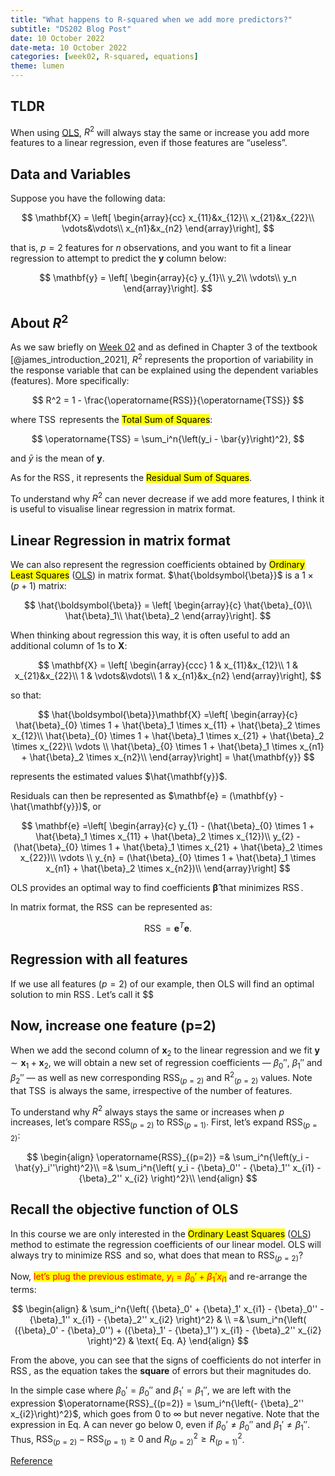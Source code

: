 ---
title: "What happens to R-squared when we add more predictors?"
subtitle: "DS202 Blog Post"
date: 10 October 2022
date-meta: 10 October 2022
categories: [week02, R-squared, equations]
theme: lumen
---

::: callout-tip
## TLDR

When using [OLS](/slides/week02_slides_part1.html#/ordinary-least-squares), $R^2$ will always stay the same or increase you add more features to a linear regression, even if those features are "useless".

:::

## Data and Variables

Suppose you have the following data:

$$
\mathbf{X} = \left[
\begin{array}{cc}
x_{11}&x_{12}\\
x_{21}&x_{22}\\
\vdots&\vdots\\
x_{n1}&x_{n2} 
\end{array}\right],
$$

 that is, $p=2$ features for $n$ observations, and you want to fit a linear regression to attempt to predict the $\mathbf{y}$ column below:
 
$$
\mathbf{y} = \left[
\begin{array}{c}
y_{1}\\
y_2\\
\vdots\\
y_n
\end{array}\right].
$$

## About $R^2$

As we saw briefly on [Week 02](/weeks/week02/lecture.qmd) and as defined in Chapter 3 of the textbook [@james_introduction_2021], $R^2$ represents the proportion of variability in the response variable that can be explained using the dependent variables (features). More specifically:

$$
R^2 = 1 - \frac{\operatorname{RSS}}{\operatorname{TSS}}
$$

where $\operatorname{TSS}$ represents the <mark>Total Sum of Squares</mark>:

$$
\operatorname{TSS} =  \sum_i^n{\left(y_i - \bar{y}\right)^2},
$$

and $\bar{y}$ is the mean of $\mathbf{y}$.

As for the $\operatorname{RSS}$, it represents the <mark>Residual Sum of Squares</mark>. 

To understand why $R^2$ can never decrease if we add more features, I think it is useful to visualise linear regression in matrix format.

## Linear Regression in matrix format

We can also represent the regression coefficients obtained by <mark>Ordinary Least Squares</mark> ([OLS](/slides/week02_slides_part1.html#/ordinary-least-squares)) in matrix format. $\hat{\boldsymbol{\beta}}$ is a $1 \times (p+1)$ matrix:

$$
\hat{\boldsymbol{\beta}} = \left[
\begin{array}{c}
\hat{\beta}_{0}\\
\hat{\beta}_1\\
\hat{\beta}_2
\end{array}\right].
$$

When thinking about regression this way, it is often useful to add an additional column of 1s to $\mathbf{X}$:

$$
\mathbf{X} = \left[
\begin{array}{ccc}
1 & x_{11}&x_{12}\\
1 & x_{21}&x_{22}\\
1 & \vdots&\vdots\\
1 & x_{n1}&x_{n2} 
\end{array}\right],
$$

so that:

$$
\hat{\boldsymbol{\beta}}\mathbf{X} =\left[
\begin{array}{c}
\hat{\beta}_{0} \times 1 + \hat{\beta}_1 \times x_{11} + \hat{\beta}_2 \times x_{12}\\
\hat{\beta}_{0} \times 1 + \hat{\beta}_1 \times x_{21} + \hat{\beta}_2 \times x_{22}\\
\vdots  \\ 
\hat{\beta}_{0} \times 1 + \hat{\beta}_1 \times x_{n1} + \hat{\beta}_2 \times x_{n2}\\
\end{array}\right] = \hat{\mathbf{y}}
$$

represents the estimated values $\hat{\mathbf{y}}$.

Residuals can then be represented as $\mathbf{e} = (\mathbf{y} - \hat{\mathbf{y}})$, or

$$
\mathbf{e} =\left[
\begin{array}{c}
y_{1} - (\hat{\beta}_{0} \times 1 + \hat{\beta}_1 \times x_{11} + \hat{\beta}_2 \times x_{12})\\
y_{2} - (\hat{\beta}_{0} \times 1 + \hat{\beta}_1 \times x_{21} + \hat{\beta}_2 \times x_{22})\\
\vdots  \\ 
y_{n} = (\hat{\beta}_{0} \times 1 + \hat{\beta}_1 \times x_{n1} + \hat{\beta}_2 \times x_{n2})\\
\end{array}\right] 
$$

OLS provides an optimal way to find coefficients $\mathbf{\hat{\beta}}$ that minimizes $\operatorname{RSS}$.

In matrix format, the $\operatorname{RSS}$ can be represented as:

$$
\operatorname{RSS} = \mathbf{e}^T\mathbf{e}.
$$

## Regression with all features

If we use all features ($p=2$) of our example, then OLS will find an optimal solution to $\text{min } \operatorname{RSS}$. Let's call it $$

## Now, increase one feature (p=2)

When we add the second column of $\mathbf{x}_2$ to the linear regression and we fit $\mathbf{y} \sim \mathbf{x}_1 + \mathbf{x}_2$, we will obtain a new set of regression coefficients — ${\beta}_0''$,  ${\beta}_1''$ and ${\beta}_2''$ — as well as new corresponding $\operatorname{RSS}_{(p=2)}$ and $\operatorname{R^2}_{(p=2)}$ values. Note that $\operatorname{TSS}$ is always the same, irrespective of the number of features.

To understand why $R^2$ always stays the same or increases when $p$ increases, let's compare $\operatorname{RSS}_{(p=2)}$ to $\operatorname{RSS}_{(p=1)}$. First, let's expand $\operatorname{RSS}_{(p=2)}$:

$$
\begin{align}
\operatorname{RSS}_{(p=2)} =& \sum_i^n{\left(y_i - \hat{y}_i''\right)^2}\\
                           =& \sum_i^n{\left( y_i - {\beta}_0'' - {\beta}_1'' x_{i1} - {\beta}_2'' x_{i2} \right)^2}\\
\end{align}
$$

## Recall the objective function of OLS

In this course we are only interested in the <mark>Ordinary Least Squares</mark> ([OLS](/slides/week02_slides_part1.html#/ordinary-least-squares)) method to estimate the regression coefficients of our linear model. OLS will always try to minimize $\operatorname{RSS}$ and so, what does that mean to $\operatorname{RSS}_{(p=2)}$?

Now, <mark style="color:red">let's plug the previous estimate, $y_i = \beta_0' + \beta_1' x_{i1}$</mark> and re-arrange the terms:

$$
\begin{align}
& \sum_i^n{\left( {\beta}_0' + {\beta}_1' x_{i1} - {\beta}_0'' - {\beta}_1'' x_{i1} - {\beta}_2'' x_{i2} \right)^2} & \\
=& \sum_i^n{\left( ({\beta}_0' - {\beta}_0'') + ({\beta}_1'  - {\beta}_1'') x_{i1} - {\beta}_2'' x_{i2} \right)^2} & \text{  Eq. A}
\end{align}
$$

From the above, you can see that the signs of coefficients do not interfer in $\operatorname{RSS}$, as the equation takes the **square** of errors but their magnitudes do. 

In the simple case where ${\beta}_0' = {\beta}_0''$ and ${\beta}_1' = {\beta}_1''$, we are left with the expression $\operatorname{RSS}_{(p=2)} = \sum_i^n{\left(- {\beta}_2'' x_{i2}\right)^2}$, which goes from $0$ to $\infty$ but never negative. Note that the expression in Eq. A can never go below 0, even if ${\beta}_0' \neq {\beta}_0''$ and ${\beta}_1' \neq {\beta}_1''$. Thus, $\operatorname{RSS}_{(p=2)} - \operatorname{RSS}_{(p=1)} \geq 0$ and  $R^2_{(p=2)} \geq R^2_{(p=1)}$.

<!-- 
<HIDDEN> A longer route:

We want to show that the following is always true:

$$
\begin{align}
\operatorname{RSS}_{(p=1)} \leq \operatorname{RSS}_{(p=2)}.
\end{align}
$$

So let's expand these expressions and see what we find.

$$
\begin{align}
\operatorname{RSS}_{(p=1)} &\leq \operatorname{RSS}_{(p=2)} & \text{}\\
\sum_i^n{\left(y_i - \hat{y}_i'\right)^2} &\leq \sum_i^n{\left(y_i - \hat{y}_i''\right)^2} & \text{expanding}\\
\sum_i^n{y_i^2 + (\hat{y}_i')^2 - 2y_i\hat{y}_i'} &\leq \sum_i^n{y_i^2 + (\hat{y}_i'')^2 - 2y_i\hat{y}_i''} & \text{expanding square}\\
\sum_i^n{(\hat{y}_i')^2 - 2y_i\hat{y}_i'} &\leq \sum_i^n{(\hat{y}_i'')^2 - 2y_i\hat{y}_i''} & \text{subtract} \sum_i^n{y_i^2}\\
\end{align}
$$

which, if we expand $\hat{y}_i'$ and $\hat{y}_i''$, we arrive at:

$$
\begin{align}
\sum_i^n{({\beta}_0' + {\beta}_1' x_{i1})^2 - 2y_i({\beta}_0' + {\beta}_1' x_{i1})} &\leq \sum_i^n{({\beta}_0'' + {\beta}_1'' x_{i1} + {\beta}_2'' x_{i2})^2 - 2y_i({\beta}_0'' + {\beta}_1'' x_{i1} + {\beta}_2'' x_{i2})} \\
\end{align}
$$

Keep on expanding:


$$
\begin{align}
\operatorname{RSS}_{(p=1)} &= \sum_i^n{{\beta}_0'^2 + ({\beta}_1' x_{i1})^2 + 2\beta_0'\beta_1'x_{i1} - 2y_i{\beta}_0' - 2y_i{\beta}_1' x_{i1}} \\ 
=& \sum_i^n{{\beta}_1'^2 x_{i1}^2 + (2\beta_0'\beta_1' - 2y_i{\beta}_1')x_{i1} + {\beta}_0'^2}
\end{align}
$$

$$
\begin{align}
\operatorname{RSS}_{(p=2)} &=
\sum_i^n{({\beta}_0'' + {\beta}_1'' x_{i1} + {\beta}_2'' x_{i2})^2 - 2y_i{\beta}_0'' - 2y_i{\beta}_1'' x_{i1} - 2y_i{\beta}_2'' x_{i2}} \\
\sum_i^n{{\beta}_0''^2 + ({\beta}_1'' x_{i1})^2 + ({\beta}_2'' x_{i2})^2 + 2 {\beta}_0''{\beta}_1'' x_{i1} + 2 {\beta}_1'' x_{i1} {\beta}_2'' x_{i2} + 2 {\beta}_2'' x_{i2}{\beta}_0 - 2y_i{\beta}_0'' - 2y_i{\beta}_1'' x_{i1} - 2y_i{\beta}_2'' x_{i2}} \\
\ldots
\end{align}
$$ -->


[Reference](https://math.stackexchange.com/questions/1976747/prove-that-r2-cannot-decrease-when-adding-a-variable)